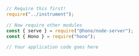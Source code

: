```javascript
// Require this first!
require("../instrument");

// Now require other modules
const { serve } = require("@hono/node-server");
const { Hono } = require("hono");

// Your application code goes here
```
